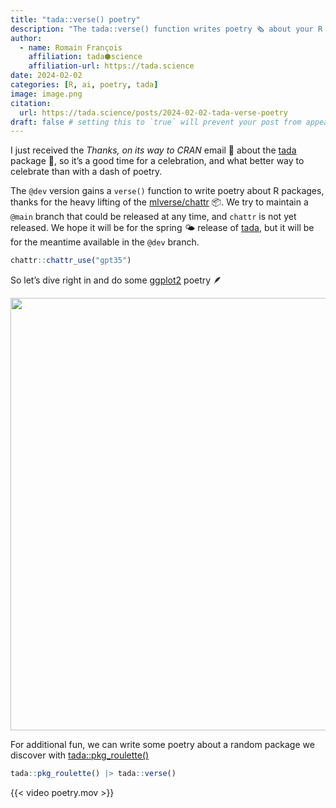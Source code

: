 ```yaml
---
title: "tada::verse() poetry"
description: "The tada::verse() function writes poetry 🗞️ about your R package. "
author:
  - name: Romain François
    affiliation: tada⬢science
    affiliation-url: https://tada.science
date: 2024-02-02
categories: [R, ai, poetry, tada]
image: image.png
citation: 
  url: https://tada.science/posts/2024-02-02-tada-verse-poetry
draft: false # setting this to `true` will prevent your post from appearing on your listing page until you're ready!
---
```


I just received the *Thanks, on its way to CRAN* email 📧 about the [tada](tada.tada.science) package 🎉, so it's a good time for a celebration, and what better way to celebrate than with a dash of poetry.

The `@dev` version gains a `verse()` function to write poetry about R packages, thanks for the heavy lifting of the [mlverse/chattr](https://mlverse.github.io/chattr/) 📦. We try to maintain a `@main` branch that could be released at any time, and `chattr` is not yet released. We hope it will be for the spring 🌤️ release of [tada](tada.tada.science), but it will be for the meantime available in the `@dev` branch.

```r
chattr::chattr_use("gpt35")
```

So let's dive right in and do some [ggplot2](https://ggplot2.tidyverse.org) poetry 🪶

![](ggplot2.png){fig-align="center" width="692"}

For additional fun, we can write some poetry about a random package we discover with [tada::pkg_roulette()](https://tada.tada.science/reference/pkg_roulette.html)

```r
tada::pkg_roulette() |> tada::verse()
```

{{< video poetry.mov >}}
